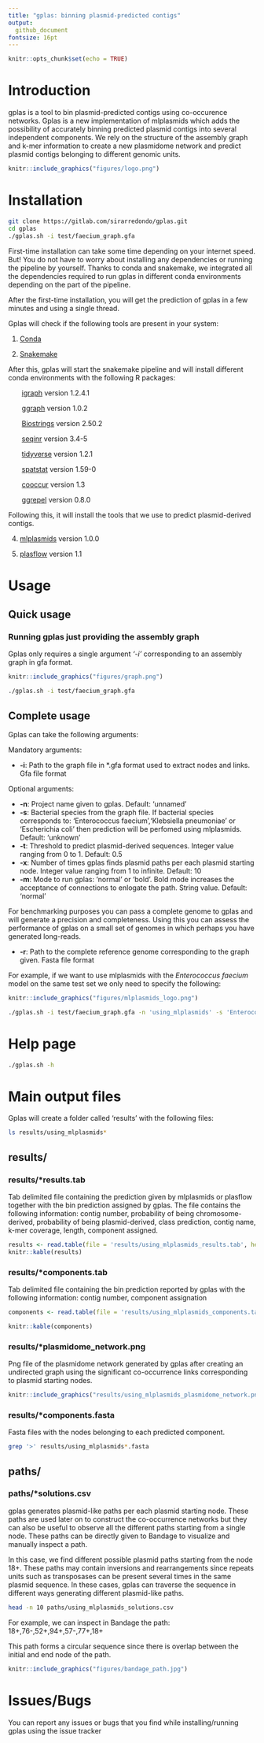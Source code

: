 ```yaml
---
title: "gplas: binning plasmid-predicted contigs"
output: 
  github_document
fontsize: 16pt
---
```


```r
knitr::opts_chunk$set(echo = TRUE)
```

# Introduction 

gplas is a tool to bin plasmid-predicted contigs using co-occurence networks. Gplas is a new implementation of mlplasmids which adds the possibility of accurately binning predicted plasmid contigs into several independent components. We rely on the structure of the assembly graph and k-mer information to create a new plasmidome network and predict plasmid contigs belonging to different genomic units.

```r
knitr::include_graphics("figures/logo.png")
```

# Installation 

```bash
git clone https://gitlab.com/sirarredondo/gplas.git
cd gplas
./gplas.sh -i test/faecium_graph.gfa
```

First-time installation can take some time depending on your internet speed. But! You do not have to worry about installing any dependencies or running the pipeline by yourself. Thanks to conda and snakemake, we integrated all the dependencies required to run gplas in different conda environments depending on the part of the pipeline. 

After the first-time installation, you will get the prediction of gplas in a few minutes and using a single thread. 


Gplas will check if the following tools are present in your system:

1. [Conda](https://bioconda.github.io/)

2. [Snakemake](https://snakemake.readthedocs.io/en/stable/)

After this, gplas will start the snakemake pipeline and will install different conda environments with the following R packages:

  &nbsp;&nbsp;&nbsp;&nbsp;&nbsp;&nbsp; [igraph](https://cran.r-project.org/web/packages/igraph/index.html) version 1.2.4.1
  
  &nbsp;&nbsp;&nbsp;&nbsp;&nbsp;&nbsp; [ggraph](https://cran.r-project.org/web/packages/ggraph/index.html) version 1.0.2
  
  &nbsp;&nbsp;&nbsp;&nbsp;&nbsp;&nbsp; [Biostrings](https://www.bioconductor.org/packages/release/bioc/html/Biostrings.html) version 2.50.2
  
  &nbsp;&nbsp;&nbsp;&nbsp;&nbsp;&nbsp; [seqinr](https://cran.r-project.org/web/packages/seqinr/index.html) version 3.4-5
  
  &nbsp;&nbsp;&nbsp;&nbsp;&nbsp;&nbsp; [tidyverse](https://www.tidyverse.org/) version 1.2.1 
  
  &nbsp;&nbsp;&nbsp;&nbsp;&nbsp;&nbsp; [spatstat](https://cran.r-project.org/web/packages/spatstat/index.html) version 1.59-0
  
  &nbsp;&nbsp;&nbsp;&nbsp;&nbsp;&nbsp; [cooccur](https://cran.r-project.org/web/packages/cooccur/index.html) version 1.3
  
  &nbsp;&nbsp;&nbsp;&nbsp;&nbsp;&nbsp; [ggrepel](https://cran.r-project.org/web/packages/ggrepel/index.html) version 0.8.0 

Following this, it will install the tools that we use to predict plasmid-derived contigs. 

4. [mlplasmids](https://gitlab.com/sirarredondo/mlplasmids) version 1.0.0 

5. [plasflow](https://anaconda.org/bioconda/plasflow) version 1.1


# Usage 

## Quick usage 

### Running gplas just providing the assembly graph

Gplas only requires a single argument *'-i'* corresponding to an assembly graph in gfa format. 


```r
knitr::include_graphics("figures/graph.png")
```


```bash
./gplas.sh -i test/faecium_graph.gfa
```


## Complete usage 

Gplas can take the following arguments:

Mandatory arguments: 

- **-i**: Path to the graph file in *.gfa format used to extract nodes and links. Gfa file format

Optional arguments:

- **-n**: Project name given to gplas. Default: 'unnamed'
- **-s**: Bacterial species from the graph file. If bacterial species corresponds to: 'Enterococcus faecium','Klebsiella pneumoniae' or 'Escherichia coli' then prediction will be perfomed using mlplasmids. Default: 'unknown'
- **-t**: Threshold to predict plasmid-derived sequences. Integer value ranging from 0 to 1. Default: 0.5
- **-x**: Number of times gplas finds plasmid paths per each plasmid starting node. Integer value ranging from 1 to infinite. Default: 10
- **-m**: Mode to run gplas: 'normal' or 'bold'. Bold mode increases the acceptance of connections to enlogate the path. String value. Default: 'normal'

For benchmarking purposes you can pass a complete genome to gplas and will generate a precision and completeness. Using this you can assess the performance of gplas on a small set of genomes in which perhaps you have generated long-reads. 

- **-r**: Path to the complete reference genome corresponding to the graph given. Fasta file format


For example, if we want to use mlplasmids with the *Enterococcus faecium* model on the same test set we only need to specify the following:

```r
knitr::include_graphics("figures/mlplasmids_logo.png")
```


```bash
./gplas.sh -i test/faecium_graph.gfa -n 'using_mlplasmids' -s 'Enterococcus faecium'
```

# Help page 


```bash
./gplas.sh -h
```


# Main output files 

Gplas will create a folder called 'results' with the following files: 

```bash
ls results/using_mlplasmids*
```

## results/

### results/*results.tab 

Tab delimited file containing the prediction given by mlplasmids or plasflow together with the bin prediction assigned by gplas. The file contains the following information: contig number, probability of being chromosome-derived, probability of being plasmid-derived,  class prediction, contig name, k-mer coverage, length, component assigned. 

```r
results <- read.table(file = 'results/using_mlplasmids_results.tab', header = TRUE)
knitr::kable(results)
```

### results/*components.tab

Tab delimited file containing the bin prediction reported by gplas with the following information: contig number, component assignation  

```r
components <- read.table(file = 'results/using_mlplasmids_components.tab', header = TRUE)

knitr::kable(components)
```

### results/*plasmidome_network.png

Png file of the plasmidome network generated by gplas after creating an undirected graph using the significant co-occurrence links corresponding to plasmid starting nodes. 

```r
knitr::include_graphics("results/using_mlplasmids_plasmidome_network.png")
```

### results/*components.fasta

Fasta files with the nodes belonging to each predicted component. 

```bash
grep '>' results/using_mlplasmids*.fasta
```

## paths/ 

### paths/*solutions.csv

gplas generates plasmid-like paths per each plasmid starting node. These paths are used later on to construct the co-occurrence networks but they can also be useful to observe all the different paths starting from a single node. These paths can be directly given to Bandage to visualize and manually inspect a path. 

In this case, we find different possible plasmid paths starting from the node 18+. These paths may contain inversions and rearrangements since repeats units such as transposases can be present several times in the same plasmid sequence. In these cases, gplas can traverse the sequence in different ways generating different plasmid-like paths. 

```bash
head -n 10 paths/using_mlplasmids_solutions.csv
```

For example, we can inspect in Bandage the path: 18+,76-,52+,94+,57-,77+,18+ 

This path forms a circular sequence since there is overlap between the initial and end node of the path. 

```r
knitr::include_graphics("figures/bandage_path.jpg")
```

# Issues/Bugs 

You can report any issues or bugs that you find while installing/running gplas using the issue tracker

